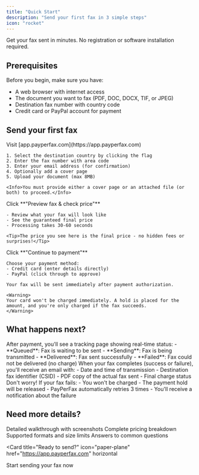 ```yaml
---
title: "Quick Start"
description: "Send your first fax in 3 simple steps"
icon: "rocket"
---
```


Get your fax sent in minutes. No registration or software installation required.

## Prerequisites

Before you begin, make sure you have:

- A web browser with internet access
- The document you want to fax (PDF, DOC, DOCX, TIF, or JPEG)
- Destination fax number with country code
- Credit card or PayPal account for payment

## Send your first fax

<Steps>
  <Step title="Upload your document">
    Visit [app.payperfax.com](https://app.payperfax.com)

    1. Select the destination country by clicking the flag
    2. Enter the fax number with area code
    3. Enter your email address (for confirmation)
    4. Optionally add a cover page
    5. Upload your document (max 8MB)

    <Info>You must provide either a cover page or an attached file (or both) to proceed.</Info>
  </Step>

  <Step title="Preview and confirm pricing">
    Click **"Preview fax & check price"**

    - Review what your fax will look like
    - See the guaranteed final price
    - Processing takes 30-60 seconds

    <Tip>The price you see here is the final price - no hidden fees or surprises!</Tip>
  </Step>

  <Step title="Pay and send">
    Click **"Continue to payment"**

    Choose your payment method:
    - Credit card (enter details directly)
    - PayPal (click through to approve)

    Your fax will be sent immediately after payment authorization.

    <Warning>
    Your card won't be charged immediately. A hold is placed for the amount, and you're only charged if the fax succeeds.
    </Warning>
  </Step>
</Steps>

## What happens next?

<AccordionGroup>
  <Accordion title="Track your fax" icon="chart-line">
    After payment, you'll see a tracking page showing real-time status:
    - **Queued**: Fax is waiting to be sent
    - **Sending**: Fax is being transmitted
    - **Delivered**: Fax sent successfully
    - **Failed**: Fax could not be delivered (no charge)
  </Accordion>

  <Accordion title="Receive confirmation" icon="envelope">
    When your fax completes (success or failure), you'll receive an email with:
    - Date and time of transmission
    - Destination fax identifier (CSID)
    - PDF copy of the actual fax sent
    - Final charge status
  </Accordion>

  <Accordion title="If your fax fails" icon="shield">
    Don't worry! If your fax fails:
    - You won't be charged
    - The payment hold will be released
    - PayPerFax automatically retries 3 times
    - You'll receive a notification about the failure
  </Accordion>
</AccordionGroup>

## Need more details?

<CardGroup cols={2}>
  <Card
    title="Step-by-Step Guide"
    icon="list-check"
    href="/sending-faxes/step-by-step-guide"
  >
    Detailed walkthrough with screenshots
  </Card>
  <Card
    title="View Pricing"
    icon="dollar-sign"
    href="/pricing/pricing-structure"
  >
    Complete pricing breakdown
  </Card>
  <Card
    title="File Requirements"
    icon="file"
    href="/sending-faxes/file-requirements"
  >
    Supported formats and size limits
  </Card>
  <Card
    title="FAQ"
    icon="circle-question"
    href="/faq"
  >
    Answers to common questions
  </Card>
</CardGroup>

<Card
  title="Ready to send?"
  icon="paper-plane"
  href="https://app.payperfax.com"
  horizontal
>
  Start sending your fax now
</Card>
